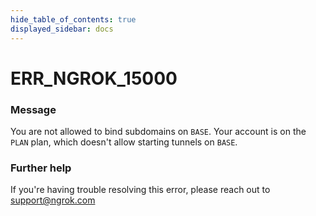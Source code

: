 ```yaml
---
hide_table_of_contents: true
displayed_sidebar: docs
---
```



# ERR_NGROK_15000

### Message

You are not allowed to bind subdomains on `BASE`. Your account is on the `PLAN` plan, which doesn't allow starting tunnels on `BASE`.

### Further help

If you're having trouble resolving this error, please reach out to [support@ngrok.com](mailto:support@ngrok.com?subject=Help%20with%20ERR_NGROK_15000)

<ErrorDetails error="err_ngrok_15000" />
